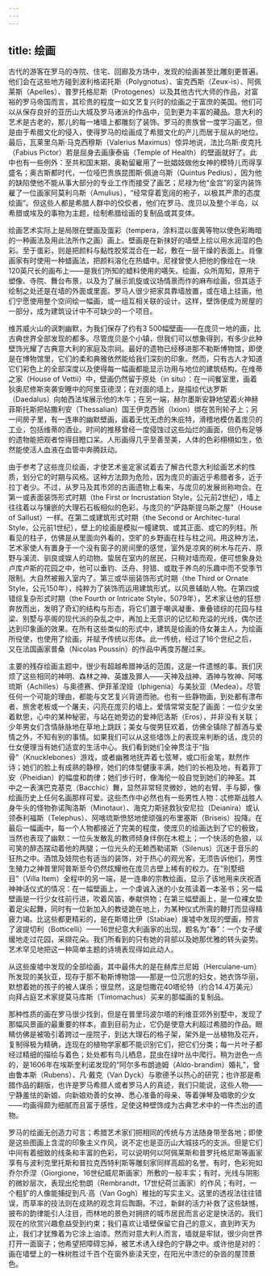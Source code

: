 ```yaml
---
---
---
```

title: 绘画
---




古代的游客在罗马的寺院、住宅、回廊及方场中，发现的绘画甚至比雕刻更普遍。他们会在这些地方碰到波利格诺托斯（Polygnotus）、宙克西斯（Zeux-is）、阿佩莱斯（Apelles）、普罗托格尼斯（Protogenes）以及其他古代大师的作品，对富裕的罗马帝国而言，其珍贵的程度一如文艺复兴时的绘画之于富庶的美国。他们可以从保存良好的亚历山大城及罗马诸派的作品中，见到更为丰富的藏品。意大利的艺术是古老的，那儿的每一堵墙上都雕刻了装饰。罗马的贵族曾一度学习画艺，但是由于希腊文化的侵入，使得罗马的绘画成了希腊文化的产儿而居于屈从的地位。最后，瓦莱里乌斯·马克西穆斯（Valerius Maximus）惊异地说，法比乌斯·皮克托（Fabius Pictor）若是屈身去画康泰庙（Temple of Health）的壁画就好了。此中也有一些例外：至共和国末期，奥勒留雇用了一批娼妓做他女神的模特儿而得享盛名；奥古斯都时代，一位哑巴贵族昆图斯·佩迪乌斯（Quintus Pedius），因为他的缺陷使他不能从事大部分的专业工作而接受了画艺；尼禄为他“金宫”的室内装饰雇了一位画家阿莫利乌斯（Amulius），“经常穿着宽阔的袍子，以极其严肃的态度绘画”。但这些人都是希腊人群中的佼佼者，他们在罗马、庞贝以及整个半岛，以希腊或埃及的事物为主题，绘制希腊绘画的复制品或其变体。

绘画艺术实际上是局限在壁画及蛋彩（tempera，涂料混以蛋黄等物以使色彩晦暗的一种画法及用此法所作之画）画上。壁画是在新抹好的墙壁上绘以用水润湿的色彩。至于蛋彩，则是把颜料与黏性胶浆混合在一起，敷在一层干燥的表面上。肖像画家有时使用一种蜡画法，把颜料溶化在热蜡中。尼禄曾使人把他的像绘在一块120英尺长的画布上——是我们所知的蜡料使用的嚆矢。绘画，众所周知，原用于塑像、寺院、舞台布景，以及为了展示凯旋或议场情景而作的麻布绘画，但其适于绘制之处还是在墙的外面或里面。罗马人很少把家具靠墙放置，或在墙上挂画，他们宁愿使用整个空间绘一幅画，或一组互相关联的设计。这样，壁饰便成为房屋的一部分，成为建筑设计中不可缺少的一个项目。

维苏威火山的讽刺幽默，为我们保存了约有3 500幅壁画——在庞贝一地的画，比古典世界全部发现的都多。尽管庞贝是个小镇，但我们可以想象得到，有多少此种壁饰光耀了古典意大利的家庭及宗祠。最好的遗物已经移进那不勒斯博物馆，即使是在博物馆里，它们的柔和典雅依然能给我们深刻的印象。然而，只有古人才知道它们彩色上的全部深度以及使得每一幅画都能显示功用与地位的建筑结构。在维蒂之家（House of Vettii）中，壁画仍然留于原处（in situ）：在一间餐室里，画着狄奥尼修斯突袭安睡中的阿里亚德涅；在对面的墙上，是描绘代达罗斯（Daedalus）向帕西法埃展示他的木牛；在另一端，赫尔墨斯安静地望着火神赫菲斯托斯把帖撒利安（Thessalian）国王伊克西翁（Ixion）绑在苦刑轮子上；另一间房子里，有一连串的幽默壁画，画着无忧无虑的朱庇特，滑稽地模仿着庞贝的工业，包括维蒂的酒业。时间的推移曾经一度侵蚀过这些灿烂的画面，但仍有足够的遗物能把观者惊得目瞪口呆。人形画得几乎至善至美，人体的色彩栩栩如生，依然能使活人血液在血管中奔腾跃动。

由于参考了这些庞贝绘画，才使艺术鉴定家试着去了解古代意大利绘画艺术的性质，划分它的时期与风格。这种方法颇为危险，因为庞贝的画近乎希腊者多，近于拉丁者少。不过，从罗马及其市郊的古画遗物上看来，与庞贝的发展尚称吻合。在第一或表面装饰形式时期（the First or Incrustation Style，公元前2世纪），墙上往往着以与镶嵌的大理石石板相似的色彩，与庞贝的“萨路斯提乌斯之屋”（House of Sallust）一样。在第二或建筑形式时期（the Second or Architec-tural Style，公元前1世纪），壁上的绘画是模拟一幢建筑、或其正面、或它的列柱。所看见的柱子，仿佛是从里面向外看的，空旷的乡野画在柱与柱之间。用这种方法，艺术家使人有置身于一个没有窗子的房间里的感觉，室外是凉爽的树木与花卉、原野与溪流、驯良或娱人的动物。蛰居在室内的居民，只稍对墙而观，便可想象身处卢库卢斯的花园之中，他可以垂钓、泛舟、狩猎、或耽于养鸟的乐趣中而不受季节限制。大自然被搬入室内了。第三或华丽装饰形式时期（the Third or Ornate Style，公元150年），纯粹为了装饰而运用建筑形式，以风景辅助人物。在第四或错综复杂形式时期（the Fourth or Intricate Style，5079年），艺术家让他的狂想奔放而出，发明了奇幻的结构与形态，将它们置于嘲讽凝重、重叠错综的花园与柱梁、别墅与亭阁的现代派的杂乱之中，再加上无意识的记忆和充溢的光线，偶尔还达到印象画的效果。在所有这些类似的形式中，建筑是绘画的侍女兼主人，为绘画所役使，也使用了绘画，并赋予传统以形体。此一传统，经过了16个世纪之后，又在法国画家普桑（Nicolas Poussin）的作品中再度苏醒过来。

主要的残存绘画主题中，很少有超越希腊神话的范围，这是一件遗憾的事。我们厌烦了这些相同的神明、森林之神、英雄及罪人——天神及战神、酒神与牧神、阿喀琉斯（Achilles）与奥德赛、伊菲革涅娅（Iphigenia）与美狄亚（Medea）。尽管任何一个可能的理由，都能与文艺复兴背道而驰。也有一些静物画，到处都有漂布者、旅舍老板或一个屠夫，闪亮在庞贝的墙上。爱情常常支配了画面：一位少女坐着默思，心中的某种秘密，与站在她旁边的爱神厄洛斯（Eros），并非没有关联；少年男女们含情脉脉地在草地上跳跃；美女与俊男狂欢着，仿佛全镇除了醇酒与爱情之外，不知有别的事情。如果我们可以从这些墙饰上的表现来判断的话，庞贝的仕女便理当有她们适宜的生活中心。我们看到她们全神贯注于“指骨”（Knucklebones）游戏，或者幽雅地抚弄着七弦琴，或口衔金笔，默然作诗；她们的脸上有成熟的静穆，她们的体型健康丰满，她们的长袍及地，有着菲丁安（Pheidian）的幅度和韵律；她们步行时，像海伦一般自觉到她们的神圣。其中之一表演巴克基克（Bacchic）舞，显然非常轻灵微妙，她的右臂、手与脚，像绘画历史上任何名画那样可爱。这些杰作中必然也有一些男性人物：忒修斯战胜人身牛头的怪物弥诺陶洛斯（Minotaur）、海克力斯拯救狄安尼拉（Deianira）或认领泰利福斯（Telephus）、阿喀琉斯愤怒地使顽强的布里塞斯（Briseis）投降。在最后一幅画中，每一个人物都接近了完美的程度，使庞贝的绘画达到了它的极致，当然也表现了幽默：一位头发散乱的教师倾身绊倒在木棍上；一个快活的色狼，以可笑的醉态摆动着他的两腿；一位光头的无赖西勒诺斯（Silenus）沉迷于音乐的狂热之中。酒馆及妓院也有适当的装饰，对于热心的观光客，无须告诉他们，男性生殖力之神普里阿普斯至今仍然炫耀他在庞贝古壁上稀有的权力。在“别墅细目”（Villa Item）全程中的另一端，是一连串的宗教绘画，显示了该地用来庆祝酒神神话仪式的情况：在一幅壁画上，一个虔诚入迷的小女孩读着一本圣书；另一幅壁画是一行少女往前行进，吹着风笛，奉献供物；在第三幅壁画上，是一位裸女垫着足尖起舞，同时有一位新加入的教徒跪在地上，为某种仪式所需的鞭打而显得精疲力竭。比这些都更精彩的，是在斯塔比伊（Stabiae）废墟中发现的壁画，预言了波提切利（Botticelli）——16世纪意大利画家的出现，题名为“春”：一个女子缓缓地走过花园，采撷花朵。我们所看到的只有她的背部以及她那优雅的转头姿势。艺术罕见地把这一种简单主题的诗境表现得如此动人。

从这些废墟中发现的全部绘画，其中最伟大的是在赫库兰尼姆（Herculane-um）所发现的美狄亚，现存于那不勒斯博物馆——那是一位沉思的妇女，她衣饰华丽，默想着她的孩子的被人谋杀；很显然，这是恺撒花40塔伦特（约合14.4万美元）向拜占庭艺术家提莫马库斯（Timomachus）买来的那幅画的复制品。

那种性质的画在罗马很少找到，但是在普里玛波尔塔的利维亚郊外别墅中，发现了那幅风景画的最重要的样本，直到目前为止，它仍是使意大利超过希腊的作品。眼睛仿佛是被吸引着跨过一座院子，到达大理石的格子架，架外是一丛植物及花卉，复制得极为精确，连现在的植物学家都不能识别它们，把它们分类；每一片叶子都经过精细的描绘与着色；处处都有鸟儿栖息，昆虫在绿叶丛中爬行。稍为逊色一点的，是1606年在埃斯奎利诺发现的“阿尔多布朗迪姆（Aldo-brandim）婚礼”，曾由鲁本斯（Rubens）、凡·戴克（Van Dyck）与歌德予以热心的研究；也许那是希腊作品的翻版，也许是罗马希腊人或者罗马人的真迹，我们只能说，这些人物——宁静羞怯的新娘、向新娘劝善的女神、悉心准备的母亲、等着弹琴及唱歌的少女——均画得颇为细腻而且富于感性，足使这种壁饰成为古典艺术中的一件杰出的遗物。

罗马的绘画无创造力可言；希腊艺术家们把相同的传统与方法随身带至各地；即使是这些图画上含混的印象主义作风，说不定也是亚历山大城技巧的支派。但是它们中间有着细致的线条和丰富的色彩，可以说明何以阿佩莱斯和普罗托格尼斯等画家享有与波利克里托斯和普拉克西特利斯等雕刻家同样高超的名誉。有时，色彩宛如乔尔乔涅（Giorgione，16世纪威尼斯画家）所敷的一般丰实；有时，光线与阴影的微妙层次，表现出伦勃朗（Rembrandt，17世纪荷兰画家）的作风；有时，一个粗犷的人像能捕捉到凡·高（Van Gogh）稚拙的写实主义。这里的透视法往往错误，而草率的技法则在成熟的观念背后踟蹰。不过，新鲜的活力补救了这些缺憾，披布的韵律能引人注目，而林地的景色对拥挤的城市居民而言必定是快活的。我们现在的欣赏兴趣愈益受到约束；我们喜欢让墙壁保留它自己的意义，直到昨天为止，我们才犹豫着为它涂上油漆。然而对意大利人而言，墙就是牢狱，很少向世界打开一面窗子；他希望把障碍忘掉，被艺术诱入绿色的宁静之中。或许他是对的：画在墙壁上的一株树胜过千百个在窗外亵渎天空，在阳光中溃烂的杂沓的屋顶景色。